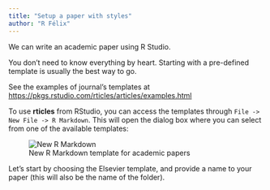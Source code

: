 ```yaml
---
title: "Setup a paper with styles"
author: "R Félix"
---
```


We can write an academic paper using R Studio.

You don't need to know everything by heart.
Starting with a pre-defined template is usually the best way to go.

See the examples of journal's templates at <https://pkgs.rstudio.com/rticles/articles/examples.html>

To use **rticles** from RStudio, you can access the templates through `File -> New File -> R Markdown`.
This will open the dialog box where you can select from one of the available templates:

![New R Markdown template for academic papers](https://bookdown.org/yihui/rmarkdown/images/rticles-templates.png){alt="New R Markdown"}

Let's start by choosing the Elsevier template, and provide a name to your paper (this will also be the name of the folder).
